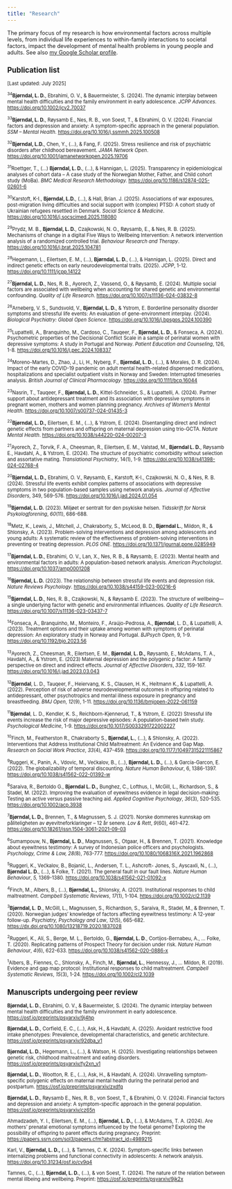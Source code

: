 ```yaml
---
title: "Research"
---
```


::: {style="font-size: 0.9em;"}
The primary focus of my research is how environmental factors across multiple levels, from individual life experiences to within-family interactions to societal factors, impact the development of mental health problems in young people and adults. See also [my Google Scholar profile](https://scholar.google.com/citations?user=MDH9VfoAAAAJ&hl=en).
:::

::: {style="font-size: 0.8em;"}
## Publication list

\[Last updated: July 2025\]

^34^**Bjørndal, L. D.**, Ebrahimi, O. V., & Bauermeister, S. (2024). The dynamic interplay between mental health difficulties and the family environment in early adolescence. *JCPP Advances*. <https://doi.org/10.1002/jcv2.70037>

^33^**Bjørndal, L. D.**, Røysamb E., Nes, R. B., von Soest, T., & Ebrahimi, O. V. (2024). Financial factors and depression and anxiety: A symptom-specific approach in the general population. *SSM – Mental Health*. <https://doi.org/10.1016/j.ssmmh.2025.100508>

^32^**Bjørndal, L.D.**, Chen, Y., (…), & Fang, F. (2025). Stress resilience and risk of psychiatric disorders after childhood bereavement. *JAMA Network Open*. <https://doi.org/10.1001/jamanetworkopen.2025.19706>

^31^Roettger, T., (...) **Bjørndal, L. D.**, (...), & Hannigan, L. (2025). Transparency in epidemiological analyses of cohort data – A case study of the Norwegian Mother, Father, and Child cohort study (MoBa). *BMC Medical Research Methodology.* <https://doi.org/10.1186/s12874-025-02601-6>

^30^Karstoft, K-I., **Bjørndal, L.D.**, (...), & Hall, Brian. J. (2025). Associations of war exposures, post-migration living difficulties and social support with (complex) PTSD: A cohort study of Ukrainian refugees resettled in Denmark. *Social Science & Medicine*. <https://doi.org/10.1016/j.socscimed.2025.118080>

^29^Prydz, M. B., **Bjørndal, L. D.**, Czajkowski, N. O., Røysamb, E., & Nes, R. B. (2025). Mechanisms of change in a digital Five Ways to Wellbeing Intervention: A network intervention analysis of a randomized controlled trial. *Behaviour Research and Therapy*. <https://doi.org/10.1016/j.brat.2025.104781>

^28^Hegemann, L., Eilertsen, E. M., (...), **Bjørndal, L. D.**, (...), & Hannigan, L. (2025). Direct and indirect genetic effects on early neurodevelopmental traits. (2025). *JCPP*, 1-12. <https://doi.org/10.1111/jcpp.14122>

^27^**Bjørndal, L. D.**, Nes, R. B., Ayorech, Z., Vassend, O., & Røysamb, E. (2024). Multiple social factors are associated with wellbeing when accounting for shared genetic and environmental confounding. *Quality of Life Research*. <https://doi.org/10.1007/s11136-024-03832-8>

^26^Arneberg, V. S., Sundsvold, V., **Bjørndal, L. D.**, & Ystrom, E. Borderline personality disorder symptoms and stressful life events: An evaluation of gene-environment interplay. (2024). *Biological Psychiatry: Global Open Science*. <https://doi.org/10.1016/j.bpsgos.2024.100390>

^25^Lupattelli, A., Branquinho, M., Cardoso, C., Tauqeer, F., **Bjørndal, L. D.**, & Fonseca, A. (2024). Psychometric properties of the Decisional Conflict Scale in a sample of perinatal women with depressive symptoms: A study in Portugal and Norway. *Patient Education and Counseling*, 126, 1-8. <https://doi.org/10.1016/j.pec.2024.108337>

^24^Moreno-Martes, D., Zhao, J., Li, H., Nyberg, F., **Bjørndal, L. D.**, (…), & Morales, D. R. (2024). Impact of the early COVID-19 pandemic on adult mental health-related dispensed medications, hospitalizations and specialist outpatient visits in Norway and Sweden: Interrupted timeseries analysis. *British Journal of Clinical Pharmacology*. <https://doi.org/10.1111/bcp.16044>

^23^Nasrin, T., Tauqeer, F., **Bjørndal, L. D.**, Kittel-Schneider, S., & Lupattelli, A. (2024). Partner support about antidepressant treatment and its association with depressive symptoms in pregnant women, mothers and women planning pregnancy. *Archives of Women’s Mental Health*. <https://doi.org/10.1007/s00737-024-01435-3>

^22^**Bjørndal, L. D.,** Eilertsen, E. M., (...), & Ystrom, E. (2024). Disentangling direct and indirect genetic effects from partners and offspring on maternal depression using trio-GCTA. *Nature Mental Health*. <https://doi.org/10.1038/s44220-024-00207-3>

^21^Ayorech, Z., Torvik, F. A., Cheesman, R., Eilertsen, E. M., Valstad, M., **Bjørndal L. D.**, Røysamb E., Havdahl, A., & Ystrom, E. (2024). The structure of psychiatric comorbidity without selection and assortative mating. *Translational Psychiatry*, 14(1), 1-9. <https://doi.org/10.1038/s41398-024-02768-4>

^20^**Bjørndal, L. D.,** Ebrahimi, O. V., Røysamb, E., Karstoft, K-I., Czajkowski, N. O., & Nes, R. B. (2024). Stressful life events exhibit complex patterns of associations with depressive symptoms in two population-based samples using network analysis. *Journal of Affective Disorders*, 349, 569-576. <https://doi.org/10.1016/j.jad.2024.01.054>

^19^**Bjørndal, L. D.** (2023). Miljøet er sentralt for den psykiske helsen. *Tidsskrift for Norsk Psykologforening*, *60*(11), 686-688.

^18^Metz, K., Lewis, J., Mitchell, J., Chakraborty, S., McLeod, B. D., **Bjørndal L.**, Mildon, R., & Shlonsky, A. (2023). Problem-solving interventions and depression among adolescents and young adults: A systematic review of the effectiveness of problem-solving interventions in preventing or treating depression. *PLOS ONE*. <https://doi.org/10.1371/journal.pone.0285949>

^17^**Bjørndal, L. D.**, Ebrahimi, O. V., Lan, X., Nes, R. B., & Røysamb, E. (2023). Mental health and environmental factors in adults: A population-based network analysis. *American Psychologist*. <https://doi.org/10.1037/amp0001208>

^16^**Bjørndal, L. D.** (2023). The relationship between stressful life events and depression risk. *Nature Reviews Psychology*. <https://doi.org/10.1038/s44159-023-00216-6>

^15^**Bjørndal, L. D.**, Nes, R. B., Czajkowski, N., & Røysamb E. (2023). The structure of wellbeing—a single underlying factor with genetic and environmental influences. *Quality of Life Research*. <https://doi.org/10.1007/s11136-023-03437-7>

^14^Fonseca, A., Branquinho, M., Monteiro, F., Araújo-Pedrosa, A., **Bjørndal**, L. D., & Lupattelli, A. (2023). Treatment options and their uptake among women with symptoms of perinatal depression: An exploratory study in Norway and Portugal. *BJPsych Open*, 9, 1-9. <https://doi.org/10.1192/bjo.2023.56>

^13^Ayorech, Z., Cheesman, R., Eilertsen, E. M., **Bjørndal**, **L. D.,** Røysamb, E., McAdams, T. A., Havdahl, A., & Ystrom, E. (2023) Maternal depression and the polygenic p factor: A family perspective on direct and indirect effects. *Journal of Affective Disorders*, *332*, 159-167. <https://doi.org/10.1016/j.jad.2023.03.043>

^12^**Bjørndal**, L. D., Tauqeer, F., Heiervang, K. S., Clausen, H. K., Heitmann K., & Lupattelli, A. (2022). Perception of risk of adverse neurodevelopmental outcomes in offspring related to antidepressant, other psychotropics and mental illness exposure in pregnancy and breastfeeding. *BMJ Open*, *12*(9), 1-11. <https://doi.org/10.1136/bmjopen-2022-061159>

^11^**Bjørndal**, L. D., Kendler, K. S., Reichborn-Kjennerud, T., & Ystrom, E. (2022) Stressful life events increase the risk of major depressive episodes: A population-based twin study. *Psychological Medicine*, 1-9. <https://doi.org/10.1017/S0033291722002227>

^10^Finch, M., Featherston R., Chakraborty S., **Bjørndal, L.**, (…), & Shlonsky, A. (2022). Interventions that Address Institutional Child Maltreatment: An Evidence and Gap Map. *Research on Social Work Practice*, *33*(4), 437-459. <https://doi.org/10.1177/10497315221115867>

^9^Ruggeri, K., Panin, A., Vdovic, M., Većkalov, B., (…), **Bjørndal, L. D.,** (…), & García-Garcon, E. (2022). The globalizability of temporal discounting. *Nature Human Behaviour*, 6, 1386-1397. <https://doi.org/10.1038/s41562-022-01392-w>

^8^Saraiva, R., Bertoldo G., **Bjørndal** **L. D.,** Bunghez, C., Lofthus, I., McGill, L., Richardson, S., & Stadel, M. (2022). Improving the evaluation of eyewitness evidence in legal decision-making: Testing an active versus passive teaching aid. *Applied Cognitive Psychology*, *36*(3), 520-535. <https://doi.org/10.1002/acp.3938>

^7^**Bjørndal, L. D.,** Brennen, T., & Magnussen, S. J. (2021). Norske dommeres kunnskap om påliteligheten av øyevitneforklaringer – 12 år senere. *Lov & Rett*, *9*(60), 461-472. <https://doi.org/10.18261/issn.1504-3061-2021-09-03>

^6^Sumampouw, N., **Bjørndal, L. D**., Magnussen, S., Otgaar, H., & Brennen, T. (2021). Knowledge about eyewitness testimony: A survey of Indonesian police officers and psychologists. *Psychology, Crime & Law, 28(*8), 763-777. <https://doi.org/10.1080/1068316X.2021.1962868>

^5^Ruggeri, K., Većkalov, B., Bojanić, L., Andersen, T. L., Ashcroft- Jones, S., Ayscaxli, N., (...), **Bjørndal L. D.**, (…), & Folke, T. (2021). The general fault in our fault lines. *Nature Human Behaviour*, *5,* 1369-1380. <https://doi.org/10.1038/s41562-021-01092-x>

^4^Finch, M., Albers, B., (…), **Bjørndal, L.,** Shlonsky, A. (2021). Institutional responses to child maltreatment. *Campbell Systematic Reviews*, *17*(1), 1-104. <https://doi.org/10.1002/cl2.1139>

^3^**Bjørndal, L**. **D**., McGill, L., Magnussen, S., Richardson, S., Saraiva, R., Stadel, M., & Brennen, T. (2020). Norwegian judges’ knowledge of factors affecting eyewitness testimony: A 12-year follow-up. *Psychiatry, Psychology and Law*, *12*(5), 665-682. <https://dx.doi.org/10.1080/13218719.2020.1837028>

^2^Ruggeri, K., Alí, S., Berge, M. L., Bertoldo, G., **Bjørndal, L. D**., Cortijos-Bernabeu, A., ... Folke, T. (2020). Replicating patterns of Prospect Theory for decision under risk. *Nature Human Behaviour*, *4*(6), 622-633. <https://doi.org/10.1038/s41562-020-0886-x>

^1^Albers, B., Fiennes, C., Shlonsky, A., Finch, M., **Bjørndal, L.**, Hennessy, J., … Mildon, R. (2019). Evidence and gap map protocol: Institutional responses to child maltreatment. *Campbell Systematic Reviews*, *15*(3), 1-24. <https://doi.org/10.1002/cl2.1039>

## Manuscripts undergoing peer review

**Bjørndal, L. D.**, Ebrahimi, O. V., & Bauermeister, S. (2024). The dynamic interplay between mental health difficulties and the family environment in early adolescence. <https://osf.io/preprints/psyarxiv/9j4hp>

**Bjørndal, L. D.**, Corfield, E. C., (…), Ask, H., & Havdahl, A. (2025). Avoidant restrictive food intake phenotypes: Prevalence, developmental characteristics, and genetic architecture. <https://osf.io/preprints/psyarxiv/92dba_v1>

**Bjørndal, L. D.**, Hegemann, L., (…), & Watson, H. (2025). Investigating relationships between genetic risk, childhood maltreatment and eating disorders. <https://osf.io/preprints/psyarxiv/fy2xn_v1>

**Bjørndal, L. D.**, Wootton, R. E., (…), Ask, H., & Havdahl, A. (2024). Unravelling symptom-specific polygenic effects on maternal mental health during the perinatal period and postpartum. <https://osf.io/preprints/psyarxiv/zxdfg>

**Bjørndal, L. D.**, Røysamb E., Nes, R. B., von Soest, T., & Ebrahimi, O. V. (2024). Financial factors and depression and anxiety: A symptom-specific approach in the general population. <https://osf.io/preprints/psyarxiv/cz65n>

Ahmadzadeh, Y. I., Eilertsen, E. M., (...), **Bjørndal, L. D.,** (...), & McAdams, T. A. (2024). Are mothers’ prenatal emotional symptoms influenced by the foetal genome? Exploring the possibility of offspring to parent effects during pregnancy. Preprint: <https://papers.ssrn.com/sol3/papers.cfm?abstract_id=4989215>

Karl, V., **Bjørndal, L. D.,** (...), & Tamnes, C. K. (2024). Symptom-specific links between internalizing problems and functional connectivity in adolescents: A network analysis. <https://doi.org/10.31234/osf.io/cv9q4>

Tamnes, C., (...), **Bjørndal, L. D.**, (...), & von Soest, T. (2024). The nature of the relation between mental illbeing and wellbeing. Preprint: <https://osf.io/preprints/psyarxiv/9jk2x>
:::
